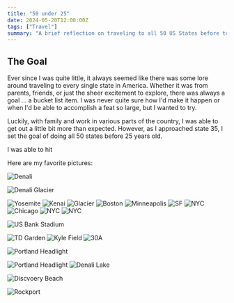 ```yaml
---
title: "50 under 25"
date: 2024-05-20T12:00:00Z
tags: ["Travel"]
summary: "A brief reflection on traveling to all 50 US States before turning 25 years old."
---
```


## The Goal

Ever since I was quite little, it always seemed like there was some lore around traveling to every single state in America.
Whether it was from parents, friends, or just the sheer excitement to explore, there was always a goal ... a bucket list item.
I was never quite sure how I'd make it happen or when I'd be able to accomplish a feat so large, but I wanted to try.

Luckily, with family and work in various parts of the country, I was
able to get out a little bit more than expected. However, as I approached state 35, I set the goal of doing all 50 states before 25
years old.

I was able to hit

Here are my favorite pictures:

<Image alt="Denali" src="/assets/blog/images/50-states/denali.jpeg" />

<Image
  alt="Denali Glacier"
  src="/assets/blog/images/50-states/denali-glacier.jpeg"
/>

<Image alt="Yosemite" src="/assets/blog/images/50-states/yosemite.jpeg" />

<Image alt="Kenai" src="/assets/blog/images/50-states/kenai.jpeg" />

<Image alt="Glacier" src="/assets/blog/images/50-states/glacier.jpeg" />

<Image alt="Boston" src="/assets/blog/images/50-states/boston.jpeg" />

<Image alt="Minneapolis" src="/assets/blog/images/50-states/msp.jpeg" />

<Image alt="SF" src="/assets/blog/images/50-states/sf-bay.jpeg" />

<Image alt="NYC" src="/assets/blog/images/50-states/nyc-1.jpeg" />

<Image alt="Chicago" src="/assets/blog/images/50-states/bean.jpeg" />

<Image alt="NYC" src="/assets/blog/images/50-states/nyc-2.jpeg" />

<Image alt="NYC" src="/assets/blog/images/50-states/nyc-3.jpeg" />

<Image
  alt="US Bank Stadium"
  src="/assets/blog/images/50-states/us-bank-stadium.jpeg"
/>

<Image alt="TD Garden" src="/assets/blog/images/50-states/td-garden.jpeg" />

<Image alt="Kyle Field" src="/assets/blog/images/50-states/kyle-field.jpeg" />

<Image alt="30A" src="/assets/blog/images/50-states/florida.jpeg" />

<Image
  alt="Portland Headlight"
  src="/assets/blog/images/50-states/maine-headlight.jpeg"
/>

<Image alt="Portland Headlight" src="/assets/blog/images/50-states/pnw.jpeg" />

<Image alt="Denali Lake" src="/assets/blog/images/50-states/denali-lake.jpeg" />

<Image
  alt="Discvoery Beach"
  src="/assets/blog/images/50-states/discovery-beach.jpeg"
/>

<Image alt="Rockport" src="/assets/blog/images/50-states/rockport.jpeg" />
